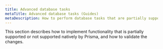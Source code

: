 ```yaml
---
title: Advanced database tasks
metaTitle: Advanced database tasks (Guides)
metaDescription: How to perform database tasks that are partially supported or not supported natively by Prisma.
---
```


<TopBlock>

This section describes how to implement functionality that is partially supported or not supported natively by Prisma, and how to validate the changes.

</TopBlock>